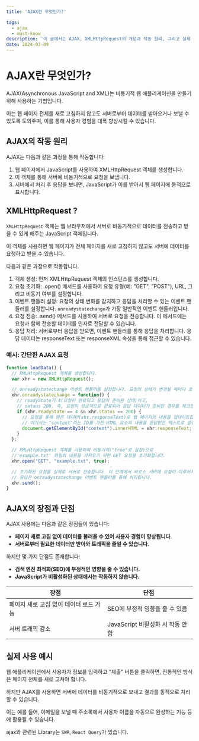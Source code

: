 ```yaml
---
title: 'AJAX란 무엇인가?'

tags:
  - ajax
  - must-know
description: '이 글에서는 AJAX, XMLHttpRequest의 개념과 작동 원리, 그리고 실제 사용 예시까지 자세히 설명합니다.'
date: 2024-03-09
---
```


# AJAX란 무엇인가?

AJAX(Asynchronous JavaScript and XML)는 비동기적 웹 애플리케이션을 만들기 위해 사용하는 기법입니다.

이는 웹 페이지 전체를 새로 고침하지 않고도 서버로부터 데이터를 받아오거나 보낼 수 있도록 도와주며, 이를 통해 사용자 경험을 대폭 향상시킬 수 있습니다.

## AJAX의 작동 원리

AJAX는 다음과 같은 과정을 통해 작동합니다:

1. 웹 페이지에서 JavaScript를 사용하여 XMLHttpRequest 객체를 생성합니다.
2. 이 객체를 통해 서버에 비동기적으로 요청을 보냅니다.
3. 서버에서 처리 후 응답을 보내면, JavaScript가 이를 받아서 웹 페이지에 동적으로 표시합니다.

## XMLHttpRequest ?

`XMLHttpRequest` 객체는 웹 브라우저에서 서버로 비동기적으로 데이터를 전송하고 받을 수 있게 해주는 JavaScript 객체입니다.

이 객체를 사용하면 웹 페이지가 전체 페이지를 새로 고침하지 않고도 서버에 데이터를 요청하고 받을 수 있습니다.

다음과 같은 과정으로 작동합니다.

1. 객체 생성: 먼저 XMLHttpRequest 객체의 인스턴스를 생성합니다.
2. 요청 초기화: .open() 메서드를 사용하여 요청 유형(예: "GET", "POST"), URL, 그리고 비동기 여부를 설정합니다.
3. 이벤트 핸들러 설정: 요청의 상태 변화를 감지하고 응답을 처리할 수 있는 이벤트 핸들러를 설정합니다. `onreadystatechange`가 가장 일반적인 이벤트 핸들러입니다.
4. 요청 전송: .send() 메서드를 사용하여 서버로 요청을 전송합니다. 이 메서드에는 요청과 함께 전송할 데이터를 인자로 전달할 수 있습니다.
5. 응답 처리: 서버로부터 응답을 받으면, 이벤트 핸들러를 통해 응답을 처리합니다. 응답 데이터는 responseText 또는 responseXML 속성을 통해 접근할 수 있습니다.

### 예시: 간단한 AJAX 요청

```javascript:index.js
function loadData() {
  // XMLHttpRequest 객체를 생성합니다.
  var xhr = new XMLHttpRequest();

  // onreadystatechange 이벤트 핸들러를 설정합니다. 요청의 상태가 변경될 때마다 호출됩니다.
  xhr.onreadystatechange = function() {
    // readyState가 4(요청이 완료되고 응답이 준비된 상태)이고,
    // sataus 200. 즉, 요청이 성공적으로 완료되어 응답 데이터가 준비된 경우를 체크합니다.
    if (xhr.readyState == 4 && xhr.status == 200) {
      // 요청을 통해 받은 데이터(xhr.responseText)로 웹 페이지의 내용을 업데이트합니다.
      // 여기서는 "content"라는 ID를 가진 HTML 요소의 내용을 응답받은 텍스트로 설정합니다.
      document.getElementById("content").innerHTML = xhr.responseText;
    }
  };

  // XMLHttpRequest 객체를 사용하여 비동기적("true"로 설정)으로
  //'example.txt' 파일의 내용을 가져오기 위한 GET 요청을 초기화합니다.
  xhr.open("GET", "example.txt", true);

  // 초기화된 요청을 실제로 서버로 전송합니다. 이 단계에서 비로소 서버에 요청이 이루어지며,
  // 응답은 onreadystatechange 이벤트 핸들러를 통해 처리됩니다.
  xhr.send();
}

```

## AJAX의 장점과 단점

AJAX 사용에는 다음과 같은 장점들이 있습니다:

- **페이지 새로 고침 없이 데이터를 불러올 수 있어 사용자 경험이 향상됩니다.**
- **서버로부터 필요한 데이터만 받아와 트래픽을 줄일 수 있습니다.**

하지만 몇 가지 단점도 존재합니다:

- **검색 엔진 최적화(SEO)에 부정적인 영향을 줄 수 있습니다.**
- **JavaScript가 비활성화된 상태에서는 작동하지 않습니다.**

| 장점                                   | 단점                             |
| -------------------------------------- | -------------------------------- |
| 페이지 새로 고침 없이 데이터 로드 가능 | SEO에 부정적 영향을 줄 수 있음   |
| 서버 트래픽 감소                       | JavaScript 비활성화 시 작동 안함 |

## 실제 사용 예시

웹 애플리케이션에서 사용자가 정보를 입력하고 "제출" 버튼을 클릭하면, 전통적인 방식은 페이지 전체를 새로 고쳐야 합니다.

하지만 AJAX를 사용하면 서버에 데이터를 비동기적으로 보내고 결과를 동적으로 처리할 수 있습니다.

이는 예를 들어, 이메일을 보낼 때 주소록에서 사용자 이름을 자동으로 완성하는 기능 등에 활용될 수 있습니다.

ajax와 관련된 Library는 `SWR`, `React Query`가 있습니다.

